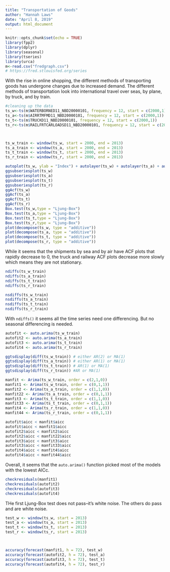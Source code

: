 ```yaml
---
title: "Transportation of Goods"
author: "Hannah Laws"
date: "April 8, 2019"
output: html_document
---
```


```r
knitr::opts_chunk$set(echo = TRUE)
library(fpp2)
library(dplyr)
library(seasonal)
library(tseries)
library(urca)
m<-read.csv("fredgraph.csv")
# https://fred.stlouisfed.org/series
```



With the rise in online shopping, the different methods of transporting goods has undergone changes due to increased demand. The different methods of transportation look into international travel over seas, by plane, by truck, and by train.
```r
#cleaning up the data
ts_w<-ts(m$WATERBORNED11_NBD20000101, frequency = 12, start = c(2000,1))
ts_a<-ts(m$AIRRTMFMD11_NBD20000101, frequency = 12, start = c(2000,1))
ts_t<-ts(m$TRUCKD11_NBD20000101, frequency = 12, start = c(2000,1))
ts_r<-ts(m$RAILFRTCARLOADSD11_NBD20000101, frequency = 12, start = c(2000,1))



ts_w_train <- window(ts_w, start = 2000, end = 2013)
ts_a_train <- window(ts_a, start = 2000, end = 2013)
ts_t_train <- window(ts_t, start = 2000, end = 2013)
ts_r_train <- window(ts_r, start = 2000, end = 2013)
```




```r
autoplot(ts_w, ylab = "Index") + autolayer(ts_w) + autolayer(ts_a) + autolayer(ts_t) + autolayer(ts_r) + labs(colour = "transport") + scale_color_manual(labels = c("Plane","Railway","Truck","Ship"), values = c(1,2,3,4))
ggsubseriesplot(ts_w)
ggsubseriesplot(ts_a)
ggsubseriesplot(ts_t)
ggsubseriesplot(ts_r)
ggAcf(ts_w)
ggAcf(ts_a)
ggAcf(ts_t)
ggAcf(ts_r)
Box.test(ts_w,type = "Ljung-Box")
Box.test(ts_a,type = "Ljung-Box")
Box.test(ts_t,type = "Ljung-Box")
Box.test(ts_r,type = "Ljung-Box")
plot(decompose(ts_w, type = "additive"))
plot(decompose(ts_a, type = "additive"))
plot(decompose(ts_t, type = "additive"))
plot(decompose(ts_r, type = "additive"))
```
While it seems that the shipments by sea and by air have ACF plots that rapidly decrease to 0, the truck and railway ACF plots decrease more slowly which means they are not stationary.

```r
ndiffs(ts_w_train)
ndiffs(ts_a_train)
ndiffs(ts_t_train)
ndiffs(ts_r_train)

nsdiffs(ts_w_train)
nsdiffs(ts_a_train)
nsdiffs(ts_t_train)
nsdiffs(ts_r_train)
```
With `ndiffs()` it seems all the time series need one differencing. But no seasonal differencing is needed.

```r
autofit <- auto.arima(ts_w_train)
autofit2 <- auto.arima(ts_a_train)
autofit3 <- auto.arima(ts_t_train)
autofit4 <- auto.arima(ts_r_train)
```

```r
ggtsdisplay(diff(ts_w_train)) # either AR(2) or MA(1)
ggtsdisplay(diff(ts_a_train)) # either AR(1) or MA(1)
ggtsdisplay(diff(ts_t_train)) # AR(1) or MA(1)
ggtsdisplay(diff(ts_r_train)) #AR or MA(1)
```

```r
manfit <- Arima(ts_w_train, order = c(2,1,0))
manfit1 <- Arima(ts_w_train, order = c(0,1,1))
manfit2 <- Arima(ts_a_train, order = c(1,1,0))
manfit22 <- Arima(ts_a_train, order = c(0,1,1))
manfit3 <- Arima(ts_t_train, order = c(1,1,0))
manfit33 <- Arima(ts_t_train, order = c(0,1,1))
manfit4 <- Arima(ts_r_train, order = c(1,1,0))
manfit44 <- Arima(ts_r_train, order = c(0,1,1))
```

```r
autofit$aicc < manfit$aicc
autofit$aicc < manfit1$aicc
autofit2$aicc < manfit2$aicc
autofit2$aicc < manfit22$aicc
autofit3$aicc < manfit3$aicc
autofit3$aicc < manfit33$aicc
autofit4$aicc < manfit4$aicc
autofit4$aicc < manfit44$aicc
```
Overall, it seems that the `auto.arima()` function picked most of the models with the lowest AICc.




```r
checkresiduals(manfit1)
checkresiduals(autofit2)
checkresiduals(autofit3)
checkresiduals(autofit4)
```
THe first Ljung-Box test does not pass--it's white noise. The others do pass and are white noise.


```r
test_w <- window(ts_w, start = 2013)
test_a <- window(ts_a, start = 2013)
test_t <- window(ts_t, start = 2013)
test_r <- window(ts_r, start = 2013)



accuracy(forecast(manfit1, h = 72), test_w)
accuracy(forecast(autofit2, h = 72), test_a)
accuracy(forecast(autofit3, h = 72), test_t)
accuracy(forecast(autofit4, h = 72), test_r)
```

